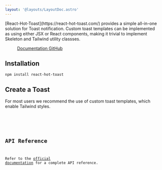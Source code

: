 ```yaml
---
layout: '@layouts/LayoutDoc.astro'
---
```




<p class="text-xl">
	[React-Hot-Toast](https://react-hot-toast.com/) provides a simple all-in-one solution for Toast notification. Custom toast templates can
	be implemented as using either JSX or React components, making it trivial to implement Skeleton and Tailwind utility classses.
</p>

<figure class="card-filled-enhanced flex justify-center gap-4 p-8">
	<a href="https://react-hot-toast.com/docs" target="_blank" class="btn preset-filled">
		Documentation
	</a>
	<a href="https://github.com/timolins/react-hot-toast" target="_blank" class="btn preset-filled">
		GitHub
	</a>
</figure>

## Installation

```console
npm install react-hot-toast
```

## Create a Toast

For most users we recommend the use of custom toast templates, which enable Tailwind styles.

<Preview client:load>
	<Fragment slot="preview">
		<Example client:visible />
	</Fragment>
	<Fragment slot="code">
		<Code code={ExampleRaw} lang="tsx" />
	</Fragment>
</Preview>

## API Reference

Refer to the [official documentation](https://react-hot-toast.com/docs) for a complete API reference.
